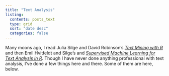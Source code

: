 ```yaml
---
title: "Text Analysis"
listing: 
  contents: posts_text 
  type: grid
  sort: "date desc"
  categories: false
---
```


Many moons ago, I read Julia Silge and David Robinson's [*Text Mining with R*](https://www.tidytextmining.com/) and then Emil Hvitfeldt and Silge's and [*Supervised Machine Learning for Text Analysis in R*](https://smltar.com/). Though I have never done anything professional with text analysis, I've done a few things here and there. Some of them are here, below. 